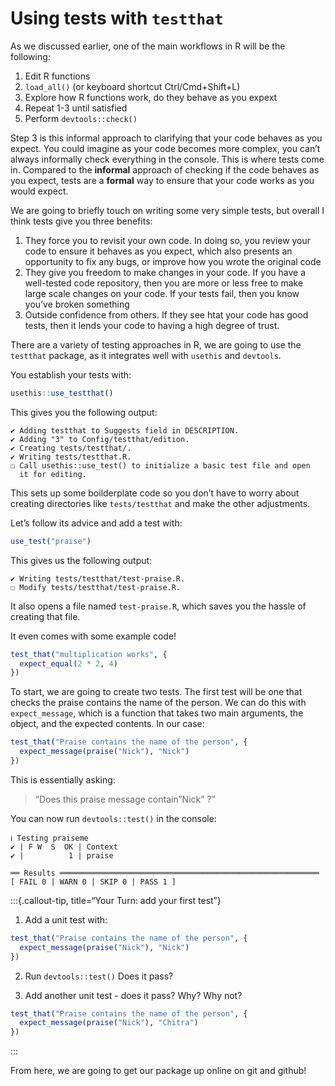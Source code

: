
# Using tests with `testthat`

As we discussed earlier, one of the main workflows in R will be the following:

1. Edit R functions
2. `load_all()` (or keyboard shortcut Ctrl/Cmd+Shift+L)
3. Explore how R functions work, do they behave as you expext
4. Repeat 1-3 until satisfied
5. Perform `devtools::check()`

Step 3 is this informal approach to clarifying that your code behaves as you expect. You could imagine as your code becomes more complex, you can't always informally check everything in the console. This is where tests come in. Compared to the **informal** approach of checking if the code behaves as you expect, tests are a **formal** way to ensure that your code works as you would expect.

We are going to briefly touch on writing some very simple tests, but overall I think tests give you three benefits:

1. They force you to revisit your own code. In doing so, you review your code to ensure it behaves as you expect, which also presents an opportunity to fix any bugs, or improve how you wrote the original code
2. They give you freedom to make changes in your code. If you have a well-tested code repository, then you are more or less free to make large scale changes on your code. If your tests fail, then you know you've broken something
3. Outside confidence from others. If they see htat your code has good tests, then it lends your code to having a high degree of trust.

There are a variety of testing approaches in R, we are going to use the `testthat` package, as it integrates well with `usethis` and `devtools`.

You establish your tests with: 

```r
usethis::use_testthat()
```

This gives you the following output:

```
✔ Adding testthat to Suggests field in DESCRIPTION.
✔ Adding "3" to Config/testthat/edition.
✔ Creating tests/testthat/.
✔ Writing tests/testthat.R.
☐ Call usethis::use_test() to initialize a basic test file and open
  it for editing.
```

This sets up some boilderplate code so you don't have to worry about creating directories like `tests/testthat` and make the other adjustments.

Let's follow its advice and add a test with:

```r
use_test("praise")
```

This gives us the following output:

```
✔ Writing tests/testthat/test-praise.R.
☐ Modify tests/testthat/test-praise.R.
```

It also opens a file named `test-praise.R`, which saves you the hassle of creating that file.

It even comes with some example code!

```r
test_that("multiplication works", {
  expect_equal(2 * 2, 4)
})
```

To start, we are going to create two tests. The first test will be one that checks the praise contains the name of the person. We can do this with `expect_message`, which is a function that takes two main arguments, the object, and the expected contents. In our case:

```r
test_that("Praise contains the name of the person", {
  expect_message(praise("Nick"), "Nick")
})
```

This is essentially asking: 

> "Does this praise message contain "Nick" ?"

You can now run `devtools::test()` in the console:

```
ℹ Testing praiseme
✔ | F W  S  OK | Context
✔ |          1 | praise                                              

══ Results ══════════════════════════════════════════════════════════
[ FAIL 0 | WARN 0 | SKIP 0 | PASS 1 ]
```

:::{.callout-tip, title="Your Turn: add your first test"}

1. Add a unit test with:

```r
test_that("Praise contains the name of the person", {
  expect_message(praise("Nick"), "Nick")
})
```

2. Run `devtools::test()` Does it pass?

3. Add another unit test - does it pass? Why? Why not?

```r
test_that("Praise contains the name of the person", {
  expect_message(praise("Nick"), "Chitra")
})
```

:::

From here, we are going to get our package up online on git and github!
